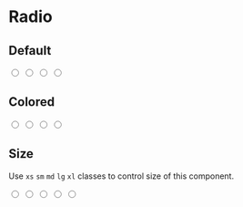 
# Radio

## Default

<CodeDemo>
  <div className="flex gap-4">
    <input defaultChecked className="radio success" name="radio-color" type="radio" />
    <input className="radio warn" name="radio-color" type="radio" />
    <input className="radio danger" name="radio-color" type="radio" />
    <input className="radio bw" name="radio-color" type="radio" />
  </div>
</CodeDemo>

## Colored

<CodeDemo>
  <div className="flex gap-4">
    <input defaultChecked className="radio success colored" name="radio-colored" type="radio" />
    <input className="radio warn colored" name="radio-colored" type="radio" />
    <input className="radio danger colored" name="radio-colored" type="radio" />
    <input className="radio bw colored" name="radio-colored" type="radio" />
  </div>
</CodeDemo>

## Size

Use `xs` `sm` `md` `lg` `xl` classes to control size of this component.

<CodeDemo>
  <div className="flex gap-4">
    <input defaultChecked className="radio colored warn xs" type="radio" />
    <input defaultChecked className="radio colored warn sm" type="radio" />
    <input defaultChecked className="radio colored warn md" type="radio" />
    <input defaultChecked className="radio colored warn lg" type="radio" />
    <input defaultChecked className="radio colored warn xl" type="radio" />
  </div>
</CodeDemo>
